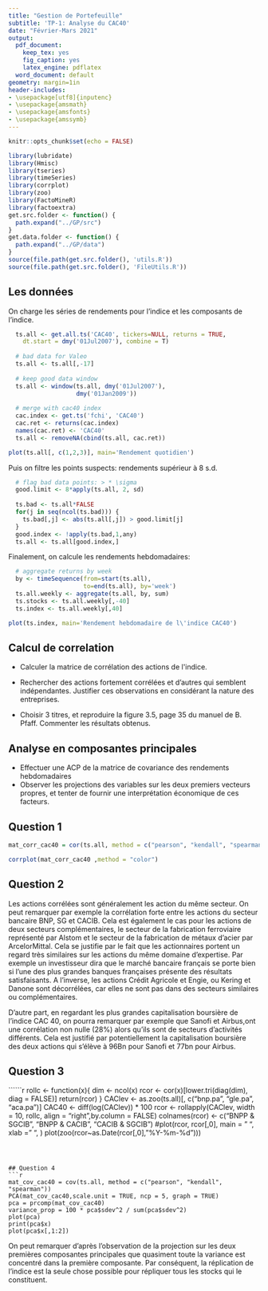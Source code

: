 ```yaml
---
title: "Gestion de Portefeuille"
subtitle: 'TP-1: Analyse du CAC40'
date: "Février-Mars 2021"
output:
  pdf_document:
    keep_tex: yes
    fig_caption: yes
    latex_engine: pdflatex
  word_document: default
geometry: margin=1in
header-includes:
- \usepackage[utf8]{inputenc}
- \usepackage{amsmath}
- \usepackage{amsfonts}
- \usepackage{amssymb}
---
```


```r
knitr::opts_chunk$set(echo = FALSE)
```

```r
library(lubridate)
library(Hmisc)
library(tseries)
library(timeSeries)
library(corrplot)
library(zoo)
library(FactoMineR)
library(factoextra)
get.src.folder <- function() {
  path.expand("../GP/src")
}
get.data.folder <- function() {
  path.expand("../GP/data")
}
source(file.path(get.src.folder(), 'utils.R'))
source(file.path(get.src.folder(), 'FileUtils.R'))
```


## Les données

On charge les séries de rendements pour l'indice et les composants de l'indice.

```r
  ts.all <- get.all.ts('CAC40', tickers=NULL, returns = TRUE,
    dt.start = dmy('01Jul2007'), combine = T)
  
  # bad data for Valeo
  ts.all <- ts.all[,-17]
  
  # keep good data window
  ts.all <- window(ts.all, dmy('01Jul2007'), 
                   dmy('01Jan2009'))
  
  # merge with cac40 index
  cac.index <- get.ts('fchi', 'CAC40')
  cac.ret <- returns(cac.index)
  names(cac.ret) <- 'CAC40'
  ts.all <- removeNA(cbind(ts.all, cac.ret))
```


```r
plot(ts.all[, c(1,2,3)], main='Rendement quotidien')
```

Puis on filtre les points suspects: rendements supérieur à 8 s.d.

```r
  # flag bad data points: > * \sigma
  good.limit <- 8*apply(ts.all, 2, sd)
  
  ts.bad <- ts.all*FALSE
  for(j in seq(ncol(ts.bad))) {
    ts.bad[,j] <- abs(ts.all[,j]) > good.limit[j]
  }
  good.index <- !apply(ts.bad,1,any)
  ts.all <- ts.all[good.index,]
```

Finalement, on calcule les rendements hebdomadaires:
  
```r
  # aggregate returns by week
  by <- timeSequence(from=start(ts.all), 
                     to=end(ts.all), by='week')
  ts.all.weekly <- aggregate(ts.all, by, sum)
  ts.stocks <- ts.all.weekly[,-40]
  ts.index <- ts.all.weekly[,40]
```
```r
plot(ts.index, main='Rendement hebdomadaire de l\'indice CAC40')
```

## Calcul de correlation

+ Calculer la matrice de corrélation des actions de l\'indice. 

+ Rechercher des actions fortement corrélées et d'autres qui semblent indépendantes. 
Justifier ces observations en considérant la nature des entreprises.

+ Choisir 3 titres, et reproduire la figure 3.5, page 35 du manuel de B. Pfaff.
Commenter les résultats obtenus.

## Analyse en composantes principales

+ Effectuer une ACP de la matrice de covariance des rendements hebdomadaires
+ Observer les projections des variables sur les deux premiers vecteurs propres, et tenter de fournir une interprétation économique de ces facteurs.

## Question 1

```r
mat_corr_cac40 = cor(ts.all, method = c("pearson", "kendall", "spearman"))
```

```r
corrplot(mat_corr_cac40 ,method = "color")
```

## Question 2

Les actions corrélées sont généralement les action du même secteur. On peut remarquer par exemple la corrélation forte entre les actions du secteur bancaire BNP, SG et CACIB. Cela est également le cas pour les actions de deux secteurs complémentaires, le secteur de la fabrication ferroviaire représenté par Alstom et le secteur de la fabrication de métaux d'acier par ArcelorMittal. Cela se justifie par le fait que les actionnaires portent un regard très similaires sur les actions du même domaine d'expertise. Par exemple un investisseur dira que le marché bancaire français se porte bien si l'une des plus grandes banques françaises présente des résultats satisfaisants. 
A l'inverse, les actions Crédit Agricole et Engie, ou Kering et Danone sont décorrélées, car elles ne sont pas dans des secteurs similaires ou complémentaires.

D'autre part, en regardant les plus grandes capitalisation boursière de l'indice CAC 40, on pourra remarquer par exemple que Sanofi et Airbus,ont une corrélation non nulle (28%) alors qu'ils sont de secteurs d'activités différents. Cela est justifié par potentiellement la capitalisation boursière des deux actions qui s'élève à 96Bn pour Sanofi et  77bn pour Airbus. 


## Question 3

``````r
rollc <- function(x){
dim <- ncol(x) 
rcor <- cor(x)[lower.tri(diag(dim), diag = FALSE)] 
return(rcor) 
} 
CAClev <- as.zoo(ts.all)[, c("bnp.pa", "gle.pa", "aca.pa")]
CAC40 <- diff(log(CAClev)) * 100
rcor <- rollapply(CAClev, width = 10, rollc, align = "right",by.column = FALSE)
colnames(rcor) <- c("BNPP & SGCIB", "BNPP & CACIB", "CACIB & SGCIB") 
#plot(rcor, rcor[,0], main = " ", xlab = " ", ) 
plot(zoo(rcor~as.Date(rcor[,0],"%Y-%m-%d")))

```



## Question 4
```r
mat_cov_cac40 = cov(ts.all, method = c("pearson", "kendall", "spearman"))
PCA(mat_cov_cac40,scale.unit = TRUE, ncp = 5, graph = TRUE)
pca = prcomp(mat_cov_cac40)
variance_prop = 100 * pca$sdev^2 / sum(pca$sdev^2) 
plot(pca)
print(pca$x)
plot(pca$x[,1:2])
```
On peut remarquer d'après l'observation de la projection sur les deux premières composantes principales que quasiment toute la variance est concentré dans la première composante. Par conséquent, la réplication de l'indice est la seule chose possible pour répliquer tous les stocks qui le constituent.